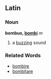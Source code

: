 ==Latin==
===Noun===
'''bombus, [[Wiktionary Appendix:Latin second declension|bombi]]''' ''m''

#a [[buzz]]ing sound
===Related Words===
*[[bombire]]
*[[bombitare]]